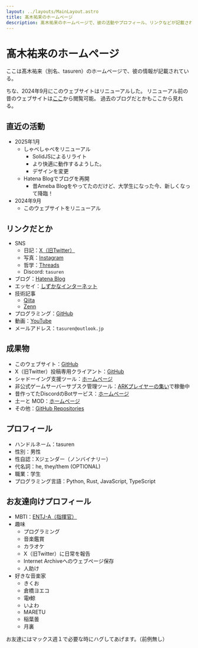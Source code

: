 ```yaml
---
layout: ../layouts/MainLayout.astro
title: 髙木祐来のホームページ
description: 髙木祐来のホームページで、彼の活動やプロフィール、リンクなどが記載されている。
---
```



# 髙木祐来のホームページ

ここは髙木祐来（別名、tasuren）のホームページで、彼の情報が記載されている。

ちな、2024年9月にこのウェブサイトはリニューアルした。
リニューアル前の昔のウェブサイトは[ここ](https://web.archive.org/web/20240828184015/https://tasuren.jp/)から閲覧可能。
過去のブログだとかもここから見れる。

## 直近の活動

- 2025年1月
    - しゃべしゃべをリニューアル
        - SolidJSによるリライト
        - より快適に動作するようした。
        - デザインを変更
    - Hatena Blogでブログを再開
        - 昔Ameba Blogをやってたのだけど、大学生になった今、新しくなって降臨！
- 2024年9月
    - このウェブサイトをリニューアル

## リンクだとか

- SNS
    - 日記：[X（旧Twitter）](https://x.com/tasuren1022/)
    - 写真：[Instagram](https://www.instagram.com/tasuren1022/)
    - 哲学：[Threads](https://www.threads.net/@tasuren1022/)
    - Discord: `tasuren`
- ブログ：[Hatena Blog](https://tasuren.hateblo.jp/)
- エッセイ：[しずかなインターネット](https://sizu.me/tasuren)
- 技術記事
    - [Qiita](https://qiita.com/tasuren)
    - [Zenn](https://zenn.dev/tasuren)
- プログラミング：[GitHub](https://github.com/tasuren)
- 動画：[YouTube](https://www.youtube.com/@tasuren/)
- メールアドレス：`tasuren@outlook.jp`

## 成果物

- このウェブサイト：[GitHub](https://github.com/tasuren/website)
- X（旧Twitter）投稿専用クライアント：[GitHub](https://github.com/tasuren/twier/)
- シャドーイング支援ツール：[ホームページ](https://shabe2x.tasuren.jp/)
- 非公式ゲームサーバーサブスク管理ツール：[ARKプレイヤーの集い](https://playark.jp/)で稼働中
- 昔作ってたDiscordのBotサービス：[ホームページ](https://rt.neody.land/)
- 土ーと MOD：[ホームページ](https://tsuchimod.kojyuro.com/)
- その他：[GitHub Repositories](https://github.com/tasuren?tab=repositories)

## プロフィール

- ハンドルネーム：tasuren
- 性別：男性
- 性自認：Xジェンダー（ノンバイナリー）
- 代名詞：he, they/them (OPTIONAL)
- 職業：学生
- プログラミング言語：Python, Rust, JavaScript, TypeScript

## お友達向けプロフィール

- MBTI：[ENTJ-A（指揮官）](https://www.16personalities.com/ja/%E7%B5%90%E6%9E%9C/entj-a/x/lnjg8vqvn)
- 趣味
    - プログラミング
    - 音楽鑑賞
    - カラオケ
    - X（旧Twitter）に日常を報告
    - Internet Archiveへのウェブページ保存
    - 人助け
- 好きな音楽家
    - きくお
    - 倉橋ヨエコ
    - 電ǂ鯨
    - いよわ
    - MARETU
    - 稲葉曇
    - 月裏

お友達にはマックス週１で必要な時にハグしてあげます。（前例無し）

<div class="my-10 flex justify-around">
    <AccessCounter />
</div>
